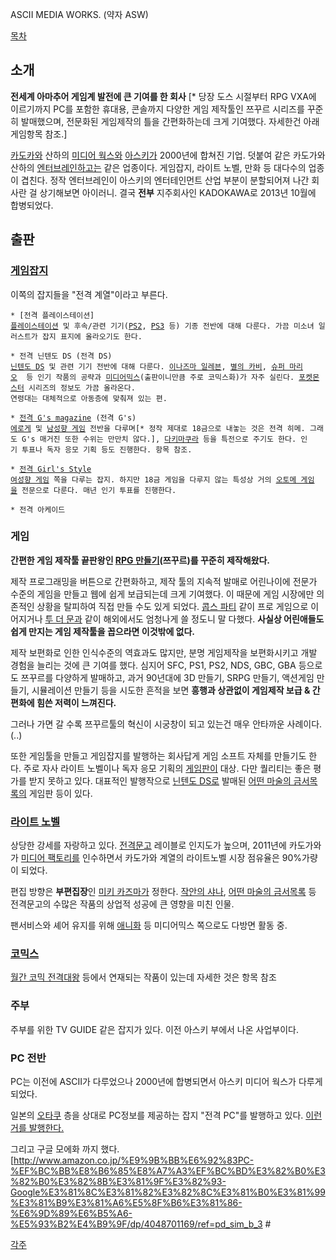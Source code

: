 ASCII MEDIA WORKS. (약자 ASW) 

[[목차]]

== 소개 ==
'''전세계 아마추어 게임계 발전에 큰 기여를 한 회사''' [* 당장 도스 시절부터 RPG VXA에 이르기까지 PC를 포함한 휴대용, 콘솔까지 다양한 게임 제작툴인 쯔꾸르 시리즈를 꾸준히 발매했으며, 전문화된 게임제작의 틀을 간편화하는데 크게 기여했다. 자세한건 아래 게임항목 참조.]

[[카도카와]] 산하의 [[미디어 웍스]]와 [[아스키]]가 2000년에 합쳐진 기업. 덧붙여 같은 카도가와 산하의 [[엔터브레인]]하고는 같은 업종이다. 게임잡지, 라이트 노벨, 만화 등 대다수의 업종이 겹친다. 정작 엔터브레인이 아스키의 엔터테인먼트 산업 부분이 분할되어져 나간 회사란 걸 상기해보면 아이러니. 결국 '''전부''' 지주회사인 KADOKAWA로 2013년 10월에 합병되었다.

== 출판 ==
=== [[게임잡지]] ===
이쪽의 잡지들을 "전격 계열"이라고 부른다.

 * [전격 플레이스테이션]
 [[플레이스테이션]] 및 후속/관련 기기([[PS2]], [[PS3]] 등) 기종 전반에 대해 다룬다. 가끔 미소녀 일러스트가 잡지 표지에 올라오기도 한다.

 * 전격 닌텐도 DS (전격 DS)
 [[닌텐도 DS]] 및 관련 기기 전반에 대해 다룬다. [[이나즈마 일레븐]], [[별의 카비]], [[슈퍼 마리오]]  등 인기 작품의 공략과 [[미디어믹스]](출판이니만큼 주로 코믹스화)가 자주 실린다. [[포켓몬스터]] 시리즈의 정보도 가끔 올라온다.
 연령대는 대체적으로 아동층에 맞춰져 있는 편.

 * [[전격 G's magazine]] (전격 G's)
 [[에로게]] 및 [[남성향 게임]] 전반을 다루며[* 정작 제대로 18금으로 내놓는 것은 전격 히메. 그래도 G's 매거진 또한 수위는 만만치 않다.], [[다키마쿠라]] 등을 특전으로 주기도 한다. 인기 투표나 독자 응모 기획 등도 진행한다. 항목 참조.

 * [[전격 Girl's Style]]
 [[여성향 게임]] 쪽을 다루는 잡지. 하지만 18금 게임을 다루지 않는 특성상 거의 [[오토메 게임]]을 전문으로 다룬다. 매년 인기 투표를 진행한다.

 * 전격 아케이드

=== 게임 ===
'''간편한 게임 제작툴 끝판왕인 [[RPG 만들기]](쯔꾸르)를 꾸준히 제작해왔다.'''

제작 프로그래밍을 버튼으로 간편화하고, 제작 툴의 지속적 발매로 어린나이에 전문가 수준의 게임을 만들고 웹에 쉽게 보급되는데 크게 기여했다. 이 때문에 게임 시장에만 의존적인 상황을 탈피하여 직접 만들 수도 있게 되었다. [[콥스 파티]] 같이 프로 게임으로 이어지거나 [[투 더 문]]과 같이 해외에서도 엄청나게 쓸 정도니 말 다했다. '''사실상 어린애들도 쉽게 만지는 게임 제작툴을 꼽으라면 이것밖에 없다.''' 

제작 보편화로 인한 인식수준의 역효과도 많지만, 분명 게임제작을 보편화시키고 개발 경험을 늘리는 것에 큰 기여를 했다. 심지어 SFC, PS1, PS2, NDS, GBC, GBA 등으로도 쯔꾸르를 다양하게 발매하고, 과거 90년대에 3D 만들기, SRPG 만들기, 액션게임 만들기, 시뮬레이션 만들기 등을 시도한 흔적을 보면 '''흥행과 상관없이 게임제작 보급 & 간편화에 힘쓴 저력이 느껴진다.''' 

그러나 가면 갈 수록 쯔꾸르툴의 혁신이 시궁창이 되고 있는건 매우 안타까운 사례이다. (..)

또한 게임툴을 만들고 게임잡지를 발행하는 회사답게 게임 소프트 자체를 만들기도 한다. 주로 자사 라이트 노벨이나 독자 응모 기획의 [[게임판]]이 대상. 다만 퀄리티는 좋은 평가를 받지 못하고 있다. 대표적인 발행작으로 [[닌텐도 DS]]로 발매된 [[어떤 마술의 금서목록]]의 게임판 등이 있다.

=== [[라이트 노벨]] ===
상당한 강세를 자랑하고 있다. [[전격문고]] 레이블로 인지도가 높으며, 2011년에 카도가와가 [[미디어 팩토리]]를 인수하면서 카도가와 계열의 라이트노벨 시장 점유율은 90%가량이 되었다.

편집 방향은 '''부편집장'''인 [[미키 카즈마]]가 정한다. [[작안의 샤나]], [[어떤 마술의 금서목록]] 등 전격문고의 수많은 작품의 상업적 성공에 큰 영향을 미친 인물.

팬서비스와 셰어 유지를 위해 [[애니화]] 등 미디어믹스 쪽으로도 다방면 활동 중.

=== [[코믹스]] ===
[[월간 코믹 전격대왕]] 등에서 연재되는 작품이 있는데 자세한 것은 항목 참조

=== 주부 ===
주부를 위한 TV GUIDE 같은 잡지가 있다. 이전 아스키 부에서 나온 사업부이다.

=== PC 전반 ===
PC는 이전에 ASCII가 다루었으나 2000년에 합병되면서 아스키 미디어 웍스가 다루게 되었다.

일본의 [[오타쿠]] 층을 상대로 PC정보를 제공하는 잡지 "전격 PC"를 발행하고 있다. [http://www.amazon.co.jp/%E9%9B%BB%E6%92%83PC-%E8%B6%85%E8%A7%A3-Windows7%E3%81%9F%E3%82%93-%E6%B9%AF%E6%B5%85-%E9%A1%95%E4%BA%BA/dp/4048684140 이런 거를 발행한다.]

그리고 구글 모에화 까지 했다.[http://www.amazon.co.jp/%E9%9B%BB%E6%92%83PC-%EF%BC%BB%E8%B6%85%E8%A7%A3%EF%BC%BD%E3%82%B0%E3%82%B0%E3%82%8B%E3%81%9F%E3%82%93-Google%E3%81%8C%E3%81%82%E3%82%8C%E3%81%B0%E3%81%99%E3%81%B9%E3%81%A6%E5%8F%B6%E3%81%86-%E6%9D%89%E6%B5%A6-%E5%93%B2%E4%B9%9F/dp/4048701169/ref=pd_sim_b_3 #

[[각주]]
